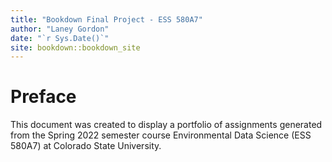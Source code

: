```yaml
--- 
title: "Bookdown Final Project - ESS 580A7"
author: "Laney Gordon"
date: "`r Sys.Date()`"
site: bookdown::bookdown_site
---
```


# Preface

This document was created to display a portfolio of assignments generated from the Spring 2022 semester course Environmental Data Science (ESS 580A7) at Colorado State University.  


